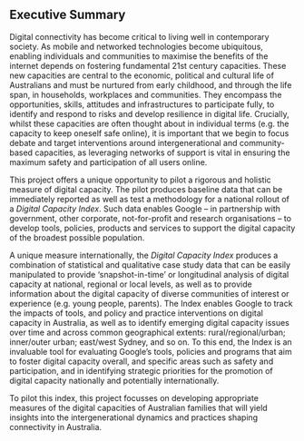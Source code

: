 
## Executive Summary

Digital connectivity has become critical to living well in contemporary society. As mobile and networked technologies become ubiquitous, enabling individuals and communities to maximise the benefits of the internet depends on fostering fundamental 21st century capacities. These new capacities are central to the economic, political and cultural life of Australians and must be nurtured from early childhood, and through the life span, in households, workplaces and communities. They encompass the opportunities, skills, attitudes and infrastructures to participate fully, to identify and respond to risks and develop resilience in digital life. Crucially, whilst these capacities are often thought about in individual terms (e.g. the capacity to keep oneself safe online), it is important that we begin to focus debate and target interventions around intergenerational and community-based capacities, as leveraging networks of support is vital in ensuring the maximum safety and participation of all users online.
 
This project offers a unique opportunity to pilot a rigorous and holistic measure of digital capacity. The pilot produces baseline data that can be immediately reported as well as test a methodology for a national rollout of a *Digital Capacity Index*. Such data enables Google – in partnership with government, other corporate, not-for-profit and research organisations – to develop tools, policies, products and services to support the digital capacity of the broadest possible population. 

A unique measure internationally, the *Digital Capacity Index* produces a combination of statistical and qualitative case study data that can be easily manipulated to provide ‘snapshot-in-time’ or longitudinal analysis of digital capacity at national, regional or local levels, as well as to provide information about the digital capacity of diverse communities of interest or experience (e.g. young people, parents). The Index enables Google to track the impacts of tools, and policy and practice interventions on digital capacity in Australia, as well as to identify emerging digital capacity issues over time and across common geographical extents: rural/regional/urban; inner/outer urban; east/west Sydney, and so on. To this end, the Index is an invaluable tool for evaluating Google’s tools, policies and programs that aim to foster digital capacity overall, and specific areas such as safety and participation, and in identifying strategic priorities for the promotion of digital capacity nationally and potentially internationally.

To pilot this index, this project focusses on developing appropriate measures of the digital capacities of Australian families that will yield insights into the intergenerational dynamics and practices shaping connectivity in Australia.
